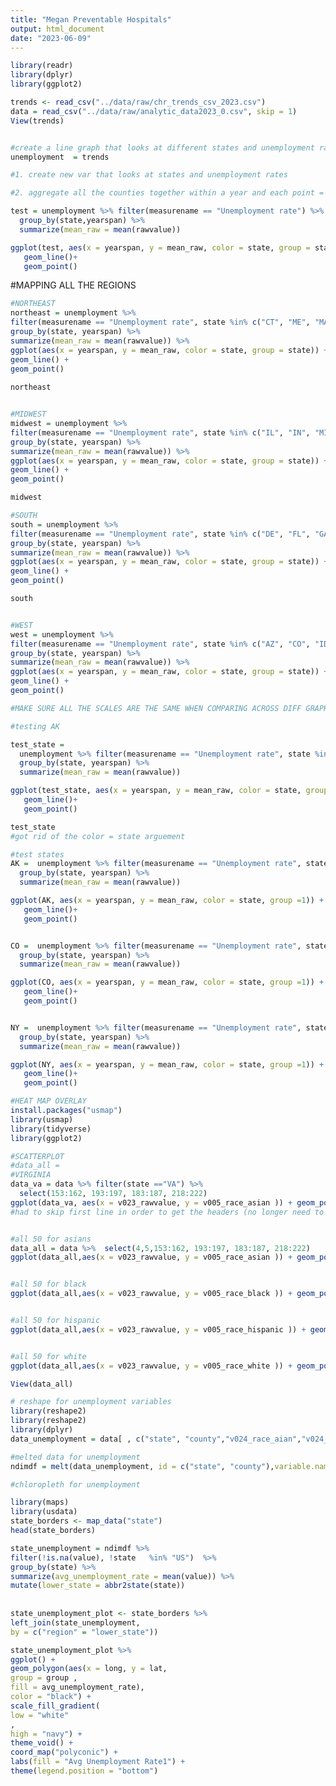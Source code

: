 ```yaml
---
title: "Megan Preventable Hospitals"
output: html_document
date: "2023-06-09"
---
```




```r
library(readr)
library(dplyr)
library(ggplot2)

trends <- read_csv("../data/raw/chr_trends_csv_2023.csv")
data = read_csv("../data/raw/analytic_data2023_0.csv", skip = 1)
View(trends)


#create a line graph that looks at different states and unemployment rates
unemployment  = trends

#1. create new var that looks at states and unemployment rates 

#2. aggregate all the counties together within a year and each point = aggregation of all counties 

test = unemployment %>% filter(measurename == "Unemployment rate") %>% 
  group_by(state,yearspan) %>% 
  summarize(mean_raw = mean(rawvalue))

ggplot(test, aes(x = yearspan, y = mean_raw, color = state, group = state)) +
   geom_line()+
   geom_point()

```

#MAPPING ALL THE REGIONS 
```r
#NORTHEAST
northeast = unemployment %>%  
filter(measurename == "Unemployment rate", state %in% c("CT", "ME", "MA", "NH", "RI", "VT", "NJ", 'NY', 'PA')) %>% 
group_by(state, yearspan) %>% 
summarize(mean_raw = mean(rawvalue)) %>% 
ggplot(aes(x = yearspan, y = mean_raw, color = state, group = state)) + 
geom_line() +
geom_point()
  
northeast


#MIDWEST
midwest = unemployment %>%  
filter(measurename == "Unemployment rate", state %in% c("IL", "IN", "MI", "OH", "WI", "IA", "KS", 'MN', 'MO', 'NE','ND', 'SD')) %>% 
group_by(state, yearspan) %>% 
summarize(mean_raw = mean(rawvalue)) %>% 
ggplot(aes(x = yearspan, y = mean_raw, color = state, group = state)) + 
geom_line() +
geom_point()

midwest

#SOUTH 
south = unemployment %>%  
filter(measurename == "Unemployment rate", state %in% c("DE", "FL", "GA", "MD", "NC", "SC", "VA", 'WV', 'MO', 'NE','ND', 'SD')) %>% 
group_by(state, yearspan) %>% 
summarize(mean_raw = mean(rawvalue)) %>% 
ggplot(aes(x = yearspan, y = mean_raw, color = state, group = state)) + 
geom_line() +
geom_point()

south


#WEST
west = unemployment %>%  
filter(measurename == "Unemployment rate", state %in% c("AZ", "CO", "ID", "MT", "NV", "NM", "UT", 'WY')) %>% 
group_by(state, yearspan) %>% 
summarize(mean_raw = mean(rawvalue)) %>% 
ggplot(aes(x = yearspan, y = mean_raw, color = state, group = state)) + 
geom_line() +
geom_point()

#MAKE SURE ALL THE SCALES ARE THE SAME WHEN COMPARING ACROSS DIFF GRAPHS 

```






```r
#testing AK 

test_state = 
  unemployment %>% filter(measurename == "Unemployment rate", state %in% c("CO", "NY")) %>% 
  group_by(state, yearspan) %>% 
  summarize(mean_raw = mean(rawvalue)) 

ggplot(test_state, aes(x = yearspan, y = mean_raw, color = state, group = state)) +
   geom_line()+
   geom_point()

test_state
#got rid of the color = state arguement 

#test states
AK =  unemployment %>% filter(measurename == "Unemployment rate", state == "AK") %>% 
  group_by(state, yearspan) %>% 
  summarize(mean_raw = mean(rawvalue)) 

ggplot(AK, aes(x = yearspan, y = mean_raw, color = state, group =1)) +
   geom_line()+
   geom_point()


CO =  unemployment %>% filter(measurename == "Unemployment rate", state == "CO") %>% 
  group_by(state, yearspan) %>% 
  summarize(mean_raw = mean(rawvalue)) 

ggplot(CO, aes(x = yearspan, y = mean_raw, color = state, group =1)) +
   geom_line()+
   geom_point()


NY =  unemployment %>% filter(measurename == "Unemployment rate", state == "NY") %>% 
  group_by(state, yearspan) %>% 
  summarize(mean_raw = mean(rawvalue)) 

ggplot(NY, aes(x = yearspan, y = mean_raw, color = state, group =1)) +
   geom_line()+
   geom_point()
```
   
   
   

```r
#HEAT MAP OVERLAY 
install.packages("usmap")
library(usmap)
library(tidyverse)
library(ggplot2)

#SCATTERPLOT
#data_all = 
#VIRGINIA
data_va = data %>% filter(state =="VA") %>% 
  select(153:162, 193:197, 183:187, 218:222)
ggplot(data_va, aes(x = v023_rawvalue, y = v005_race_asian )) + geom_point(alpha = 0.8 )+ ggtitle("unemployment vs preventable stays for asians in va")
#had to skip first line in order to get the headers (no longer need to use backticks to reference columns)


#all 50 for asians
data_all = data %>%  select(4,5,153:162, 193:197, 183:187, 218:222)
ggplot(data_all,aes(x = v023_rawvalue, y = v005_race_asian )) + geom_point(alpha = 0.2, color = "orange") + ggtitle("unemployment vs preventable stays for asians")


#all 50 for black
ggplot(data_all,aes(x = v023_rawvalue, y = v005_race_black )) + geom_point(alpha = 0.8, color = "blue" )+ ggtitle("unemployment vs preventable stays for blacks")


#all 50 for hispanic
ggplot(data_all,aes(x = v023_rawvalue, y = v005_race_hispanic )) + geom_point(alpha = 0.8, color = "pink" )+ ggtitle("unemployment vs preventable stays for hispanics")


#all 50 for white
ggplot(data_all,aes(x = v023_rawvalue, y = v005_race_white )) + geom_point(alpha = 0.2, color = "green" ) +  ggtitle("unemployment vs preventable stays for whites")

View(data_all)

```



```r
# reshape for unemployment variables 
library(reshape2)
library(reshape2)
library(dplyr)
data_unemployment = data[ , c("state", "county","v024_race_aian","v024_race_asian","v024_race_black"   , "v024_race_hispanic", "v024_race_white")]

#melted data for unemployment
ndimdf = melt(data_unemployment, id = c("state", "county"),variable.name='race') #this melts the county and state instead of the others
```


```r
#chloropleth for unemployment

library(maps)
library(usdata)
state_borders <- map_data("state")
head(state_borders)

state_unemployment = ndimdf %>%
filter(!is.na(value), !state   %in% "US")  %>% 
group_by(state) %>% 
summarize(avg_unemployment_rate = mean(value)) %>% 
mutate(lower_state = abbr2state(state))
  
  
state_unemployment_plot <- state_borders %>%
left_join(state_unemployment,
by = c("region" = "lower_state"))

state_unemployment_plot %>%
ggplot() +
geom_polygon(aes(x = long, y = lat,
group = group ,
fill = avg_unemployment_rate),
color = "black") +
scale_fill_gradient(
low = "white"
,
high = "navy") +
theme_void() +
coord_map("polyconic") +
labs(fill = "Avg Unemployment Rate1") +
theme(legend.position = "bottom")
```

